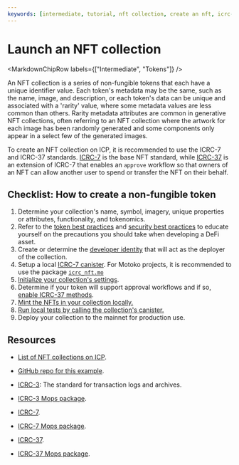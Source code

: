```yaml
---
keywords: [intermediate, tutorial, nft collection, create an nft, icrc-7, icrc-37, nfts]
---
```



# Launch an NFT collection

<MarkdownChipRow labels={["Intermediate", "Tokens"]} />

An NFT collection is a series of non-fungible tokens that each have a unique identifier value. Each token's metadata may be the same, such as the name, image, and description, or each token's data can be unique and associated with a 'rarity' value, where some metadata values are less common than others. Rarity metadata attributes are common in generative NFT collections, often referring to an NFT collection where the artwork for each image has been randomly generated and some components only appear in a select few of the generated images.

To create an NFT collection on ICP, it is recommended to use the ICRC-7 and ICRC-37 standards. [ICRC-7](https://github.com/dfinity/ICRC/tree/main/ICRCs/ICRC-7) is the base NFT standard, while [ICRC-37](https://github.com/dfinity/ICRC/tree/main/ICRCs/ICRC-37) is an extension of ICRC-7 that enables an `approve` workflow so that owners of an NFT can allow another user to spend or transfer the NFT on their behalf.

## Checklist: How to create a non-fungible token

1. Determine your collection's name, symbol, imagery, unique properties or attributes, functionality, and tokenomics.
2. Refer to the [token best practices](/docs/defi/defi-best-practices) and [security best practices](/docs/building-apps/security/overview) to educate yourself on the precautions you should take when developing a DeFi asset.
3. Create or determine the [developer identity](/docs/building-apps/getting-started/identities) that will act as the deployer of the collection.
4. Setup a local [ICRC-7 canister](https://github.com/PanIndustrial-Org/icrc_nft.mo/tree/main?tab=readme-ov-file#deployment). For Motoko projects, it is recommended to use the package [`icrc_nft.mo`](https://github.com/PanIndustrial-Org/icrc_nft.mo/blob/main/example/initial_state/icrc7.mo)
5. [Initialize your collection's settings](https://github.com/PanIndustrial-Org/icrc_nft.mo/blob/main/example/initial_state/icrc7.mo).
6. Determine if your token will support approval workflows and if so, [enable ICRC-37 methods](https://github.com/PanIndustrial-Org/icrc_nft.mo/blob/main/example/initial_state/icrc7.mo).
7. [Mint the NFTs in your collection locally.](https://github.com/PanIndustrial-Org/icrc_nft.mo/blob/2610d1e52c965d04b6a2d21b1252f408d237a5a6/example/deploy.sh#L46)
8. [Run local tests by calling the collection's canister.](https://github.com/PanIndustrial-Org/icrc_nft.mo/blob/2610d1e52c965d04b6a2d21b1252f408d237a5a6/example/deploy.sh#L34)
9. Deploy your collection to the mainnet for production use.

## Resources

- [List of NFT collections on ICP](https://dab.ooo/nfts/).

- [GitHub repo for this example](https://github.com/PanIndustrial-Org/icrc_nft.mo.git).

- [ICRC-3](https://github.com/dfinity/ICRC-1/tree/main/standards/ICRC-3): The standard for transaction logs and archives.

- [ICRC-3 Mops package](https://mops.one/icrc3-mo/docs/lib).

- [ICRC-7](https://github.com/dfinity/ICRC/tree/main/ICRCs/ICRC-7).

- [ICRC-7 Mops package](https://mops.one/icrc7-mo/docs).

- [ICRC-37](https://github.com/dfinity/ICRC/tree/main/ICRCs/ICRC-37).

- [ICRC-37 Mops package](https://mops.one/icrc37-mo/docs).

